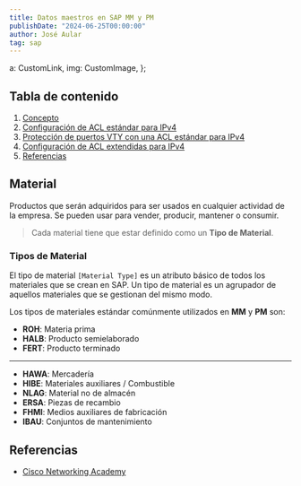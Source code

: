 ```yaml
---
title: Datos maestros en SAP MM y PM
publishDate: "2024-06-25T00:00:00"
author: José Aular
tag: sap
---
```


  a: CustomLink,
  img: CustomImage,
};

## Tabla de contenido

1.  [Concepto](/blog/acl#concepto)
2.  [Configuración de ACL estándar para IPv4](/blog/acl#configuración-de-acl-estándar-para-ipv4)
3.  [Protección de puertos VTY con una ACL estándar para IPv4](/blog/acl#protección-de-puertos-vty-con-una-acl-estándar-para-ipv4)
4.  [Configuración de ACL extendidas para IPv4](/blog/acl#configuración-de-acl-extendidas-para-ipv4)
5.  [Referencias](/blog/acl#referencias)

## Material
Productos que serán adquiridos para ser usados en cualquier actividad de la
empresa. Se pueden usar para vender, producir, mantener o consumir.

> Cada material tiene que estar definido como un **Tipo de Material**.

### Tipos de Material
El tipo de material `[Material Type]` es un atributo básico de todos los materiales que se crean
en SAP. Un tipo de material es un agrupador de aquellos materiales que se gestionan
del mismo modo.

Los tipos de materiales estándar comúnmente utilizados en **MM** y **PM** son:
- **ROH**: Materia prima
- **HALB**: Producto semielaborado
- **FERT**: Producto terminado
---
- **HAWA**: Mercadería
- **HIBE**: Materiales auxiliares / Combustible
- **NLAG**: Material no de almacén
- **ERSA**: Piezas de recambio
- **FHMI**: Medios auxiliares de fabricación
- **IBAU**: Conjuntos de mantenimiento

## Referencias

- [Cisco Networking Academy](https://www.netacad.com/)
